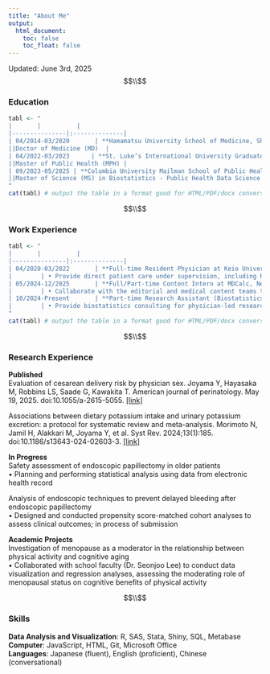 ```yaml
---
title: "About Me"
output: 
  html_document:
    toc: false
    toc_float: false
---
```

Updated: June 3rd, 2025
$$\\$$


### Education
```r
tabl <- "
|       |          | 
|---------------|:--------------|
| 04/2014-03/2020       | **Hamamatsu University School of Medicine, Shizuoka, Japan** | 
||Doctor of Medicine (MD)  |
| 04/2022-03/2023      | **St. Luke’s International University Graduate School of Public Health, Tokyo, Japan**      |  
||Master of Public Health (MPH) |
| 09/2023-05/2025 | **Columbia University Mailman School of Public Health, New York, NY**     |  
||Master of Science (MS) in Biostatistics - Public Health Data Science Track |
"
cat(tabl) # output the table in a format good for HTML/PDF/docx conversion
```


$$\\$$

### Work Experience
```r
tabl <- "
|       |          | 
|---------------|:--------------|
| 04/2020-03/2022       | **Full-time Resident Physician at Keio University Hospital, Tokyo, Japan** | 
|        | • Provide direct patient care under supervision, including history-taking, physical exams, and clinical decision-making  | 
| 05/2024-12/2025       | **Full/Part-time Content Intern at MDCalc, New York** | 
|        | • Collaborate with the editorial and medical content teams to research and develop high-quality clinical decision tools used by healthcare professionals globally  | 
| 10/2024-Present       | **Part-time Research Assistant (Biostatistics) at Tokyo Medical University Gastroenterology Dept., Tokyo, Japan** | 
|        | • Provide biostatistics consulting for physician-led research projects, including study design, sample size estimation, data analysis, and reporting  | 
"
cat(tabl) # output the table in a format good for HTML/PDF/docx conversion
```

$$\\$$

### Research Experience
**Published**  
Evaluation of cesarean delivery risk by physician sex. Joyama Y, Hayasaka M, Robbins LS, Saade G, Kawakita T.
American journal of perinatology. May 19, 2025. doi:10.1055/a-2615-5055. [[link]](https://pubmed.ncbi.nlm.nih.gov/40389258/)  

Associations between dietary potassium intake and urinary potassium excretion: a protocol for systematic review and meta-analysis. Morimoto N, Jamil H, Alakkari M, Joyama Y, et al.
Syst Rev. 2024;13(1):185. doi:10.1186/s13643-024-02603-3. [[link]](https://pubmed.ncbi.nlm.nih.gov/39020425/)

**In Progress**  
Safety assessment of endoscopic papillectomy in older patients   
• Planning and performing statistical analysis using data from electronic health record  

Analysis of endoscopic techniques to prevent delayed bleeding after endoscopic papillectomy  
• Designed and conducted propensity score-matched cohort analyses to assess clinical outcomes; in process of submission  

**Academic Projects**  
Investigation of menopause as a moderator in the relationship between physical activity and cognitive aging    
• Collaborated with school faculty (Dr. Seonjoo Lee) to conduct data visualization and regression analyses, assessing the moderating role of menopausal status on cognitive benefits of physical activity


$$\\$$

### Skills
**Data Analysis and Visualization**: R, SAS, Stata, Shiny, SQL, Metabase  
**Computer**: JavaScript, HTML, Git, Microsoft Office  
**Languages**: Japanese (fluent), English (proficient), Chinese (conversational)



